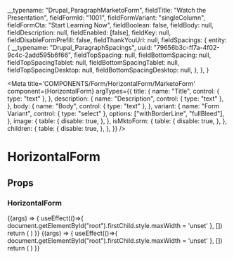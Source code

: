 
  __typename: "Drupal_ParagraphMarketoForm",
  fieldTitle: "Watch the Presentation",
  fieldFormId: "1001",
  fieldFormVariant: "singleColumn",
  fieldFormCta: "Start Learning Now",
  fieldBoolean: false,
  fieldBody: null,
  fieldDescription: null,
  fieldEnabled: [false],
  fieldKey: null,
  fieldDisableFormPrefill: false,
  fieldThankYouUrl: null,
  fieldSpacings: {
    entity: {
      __typename: "Drupal_ParagraphSpacings",
      uuid: "79656b3c-ff7a-4f02-9c4c-2add595b6f66",
      fieldTopSpacing: null,
      fieldBottomSpacing: null,
      fieldTopSpacingTablet: null,
      fieldBottomSpacingTablet: null,
      fieldTopSpacingDesktop: null,
      fieldBottomSpacingDesktop: null,
    },
  },
}

<Meta
  title='COMPONENTS/Form/HorizontalForm/MarketoForm'
  component={HorizontalForm}
  argTypes={{
    title: {
      name: "Title",
      control: { type: "text" },
    },
    description: {
      name: "Description",
      control: { type: "text" },
    },
    body: {
      name: "Body",
      control: { type: "text" },
    },
    variant: {
      name: "Form Variant",
      control: { type: "select" },
      options: ["withBorderLine", "fullBleed"],
    },
    image: {
      table: {
        disable: true,
      },
    },
    isMktoForm: {
      table: {
        disable: true,
      },
    },
    children: {
      table: {
        disable: true,
      },
    },
  }}
/>

# HorizontalForm

## Props

<Props of={HorizontalForm} />

### HorizontalForm

<Preview>
  <Story name='fullBleed'>
    {(args) => {
      useEffect(()=>{
        document.getElementById("root").firstChild.style.maxWidth = 'unset'
      }, [])
      return (
        <HorizontalForm
          title={args.title || "Tell us more about yourself"}
          description={args.description || "Short description, if necessary"}
          body={args.body || ""}
          variant={args.variant || "fullBleed"}
          ctaLabel={args.ctaLabel || "Get Started"}
          buttonVariant={args.buttonVariant || "primary"}
          image={args.variant === "fullBleed" ? {src: img2} : {src: img}}
          isMktoForm
        >
          <MarketoForm
            formClassName='mktoHorizontalForm'
            cookieName={mktoEntity.fieldEnabled?.[0] && mktoEntity.fieldKey}
            thankyou={mktoEntity.fieldThankYouUrl?.url?.path}
            useMarketoThankYouUrl={mktoEntity.fieldBoolean}
            formId={mktoEntity.fieldFormId}
            gated={mktoEntity.fieldGated}
            disableAutoSubmit={mktoEntity.fieldDisableAutoSubmit}
            disableFormPrefill={mktoEntity?.fieldDisableFormPrefill}
            cta={mktoEntity.fieldFormCta}
            legalCopy={mktoEntity.fieldBody?.processed}
            title={mktoEntity.fieldTitle}
            description={mktoEntity.fieldDescription?.processed}
          />
        </HorizontalForm>
      )
    }}
  </Story>
</Preview>

<Preview>
  <Story name='withBorderLine'>
    {(args) => {
      useEffect(()=>{
        document.getElementById("root").firstChild.style.maxWidth = 'unset'
      }, [])
      return (
        <HorizontalForm
          title={args.title || "Tell us more about yourself"}
          description={args.description || "Short description, if necessary"}
          body={args.body || ""}
          variant={args.variant || "withBorderLine"}
          ctaLabel={args.ctaLabel || "Get Started"}
          buttonVariant={args.buttonVariant || "primary"}
          image={args.variant === "fullBleed" ? {src: img2} : {src: img}}
          isMktoForm
        >
          <MarketoForm
            formClassName='mktoHorizontalForm'
            cookieName={mktoEntity.fieldEnabled?.[0] && mktoEntity.fieldKey}
            thankyou={mktoEntity.fieldThankYouUrl?.url?.path}
            useMarketoThankYouUrl={mktoEntity.fieldBoolean}
            formId={mktoEntity.fieldFormId}
            gated={mktoEntity.fieldGated}
            disableAutoSubmit={mktoEntity.fieldDisableAutoSubmit}
            disableFormPrefill={mktoEntity?.fieldDisableFormPrefill}
            cta={mktoEntity.fieldFormCta}
            legalCopy={mktoEntity.fieldBody?.processed}
            title={mktoEntity.fieldTitle}
            description={mktoEntity.fieldDescription?.processed}
          />
        </HorizontalForm>
      )
    }}
  </Story>
</Preview>

